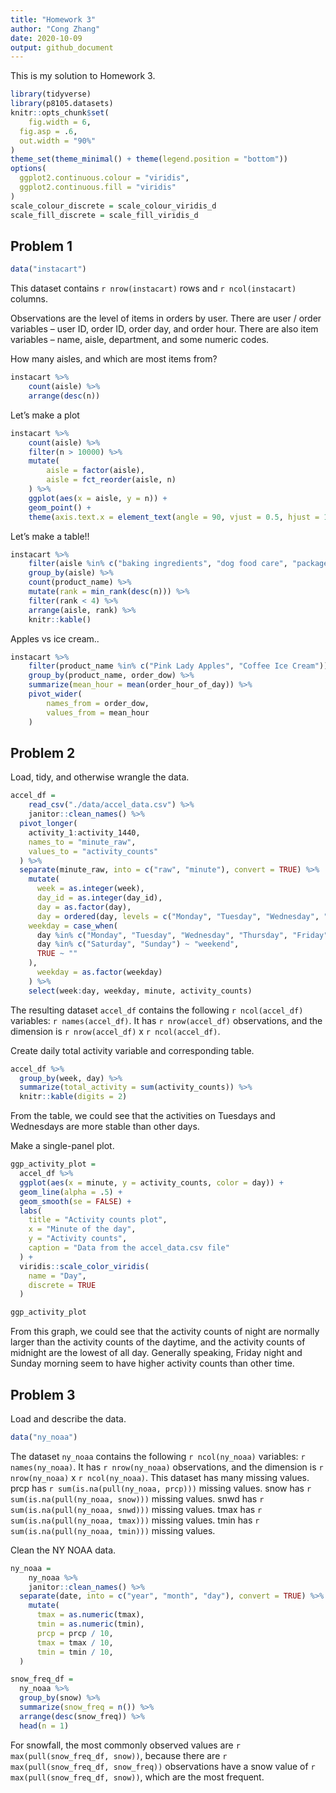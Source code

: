 ```yaml
---
title: "Homework 3"
author: "Cong Zhang"
date: 2020-10-09
output: github_document
---
```


This is my solution to Homework 3.

```r
library(tidyverse)
library(p8105.datasets)
knitr::opts_chunk$set(
	fig.width = 6, 
  fig.asp = .6,
  out.width = "90%"
)
theme_set(theme_minimal() + theme(legend.position = "bottom"))
options(
  ggplot2.continuous.colour = "viridis",
  ggplot2.continuous.fill = "viridis"
)
scale_colour_discrete = scale_colour_viridis_d
scale_fill_discrete = scale_fill_viridis_d
```


## Problem 1

```r
data("instacart")
```

This dataset contains `r nrow(instacart)` rows and `r ncol(instacart)` columns. 

Observations are the level of items in orders by user. There are user / order variables -- user ID, order ID, order day, and order hour. There are also item variables -- name, aisle, department, and some numeric codes. 

How many aisles, and which are most items from?

```r
instacart %>% 
	count(aisle) %>% 
	arrange(desc(n))
```


Let's make a plot

```r
instacart %>% 
	count(aisle) %>% 
	filter(n > 10000) %>% 
	mutate(
		aisle = factor(aisle),
		aisle = fct_reorder(aisle, n)
	) %>% 
	ggplot(aes(x = aisle, y = n)) + 
	geom_point() + 
	theme(axis.text.x = element_text(angle = 90, vjust = 0.5, hjust = 1))
```


Let's make a table!!

```r
instacart %>% 
	filter(aisle %in% c("baking ingredients", "dog food care", "packaged vegetables fruits")) %>% 
	group_by(aisle) %>% 
	count(product_name) %>% 
	mutate(rank = min_rank(desc(n))) %>% 
	filter(rank < 4) %>% 
	arrange(aisle, rank) %>% 
	knitr::kable()
```


Apples vs ice cream..

```r
instacart %>% 
	filter(product_name %in% c("Pink Lady Apples", "Coffee Ice Cream")) %>% 
	group_by(product_name, order_dow) %>% 
	summarize(mean_hour = mean(order_hour_of_day)) %>% 
	pivot_wider(
		names_from = order_dow,
		values_from = mean_hour
	)
```


## Problem 2

Load, tidy, and otherwise wrangle the data.

```r
accel_df = 
	read_csv("./data/accel_data.csv") %>% 
	janitor::clean_names() %>% 
  pivot_longer(
    activity_1:activity_1440,
    names_to = "minute_raw",
    values_to = "activity_counts"
  ) %>% 
  separate(minute_raw, into = c("raw", "minute"), convert = TRUE) %>% 
	mutate(
	  week = as.integer(week),
	  day_id = as.integer(day_id),
	  day = as.factor(day),
	  day = ordered(day, levels = c("Monday", "Tuesday", "Wednesday", "Thursday", "Friday", "Saturday", "Sunday")),
    weekday = case_when(
      day %in% c("Monday", "Tuesday", "Wednesday", "Thursday", "Friday") ~ "weekday",
      day %in% c("Saturday", "Sunday") ~ "weekend",
      TRUE ~ ""
    ),
	  weekday = as.factor(weekday)
	) %>% 
	select(week:day, weekday, minute, activity_counts)
```

The resulting dataset `accel_df` contains the following `r ncol(accel_df)` variables: `r names(accel_df)`. It has `r nrow(accel_df)` observations, and the dimension is `r nrow(accel_df)` x `r ncol(accel_df)`.


Create daily total activity variable and corresponding table.

```r
accel_df %>% 
  group_by(week, day) %>%
  summarize(total_activity = sum(activity_counts)) %>% 
  knitr::kable(digits = 2)
```

From the table, we could see that the activities on Tuesdays and Wednesdays are more stable than other days.


Make a single-panel plot.

```r
ggp_activity_plot = 
  accel_df %>% 
  ggplot(aes(x = minute, y = activity_counts, color = day)) + 
  geom_line(alpha = .5) + 
  geom_smooth(se = FALSE) + 
  labs(
    title = "Activity counts plot",
    x = "Minute of the day",
    y = "Activity counts",
    caption = "Data from the accel_data.csv file"
  ) + 
  viridis::scale_color_viridis(
    name = "Day", 
    discrete = TRUE
  )

ggp_activity_plot
```

From this graph, we could see that the activity counts of night are normally larger than the activity counts of the daytime, and the activity counts of midnight are the lowest of all day. Generally speaking, Friday night and Sunday morning seem to have higher activity counts than other time.


## Problem 3

Load and describe the data.

```r
data("ny_noaa")
```

The dataset `ny_noaa` contains the following `r ncol(ny_noaa)` variables: `r names(ny_noaa)`. It has `r nrow(ny_noaa)` observations, and the dimension is `r nrow(ny_noaa)` x `r ncol(ny_noaa)`. This dataset has many missing values. prcp has `r sum(is.na(pull(ny_noaa, prcp)))` missing values.  snow has `r sum(is.na(pull(ny_noaa, snow)))` missing values.  snwd has `r sum(is.na(pull(ny_noaa, snwd)))` missing values.  tmax has `r sum(is.na(pull(ny_noaa, tmax)))` missing values.  tmin has `r sum(is.na(pull(ny_noaa, tmin)))` missing values. 


Clean the NY NOAA data.

```r
ny_noaa = 
	ny_noaa %>% 
	janitor::clean_names() %>% 
  separate(date, into = c("year", "month", "day"), convert = TRUE) %>% 
	mutate(
	  tmax = as.numeric(tmax),
	  tmin = as.numeric(tmin),
	  prcp = prcp / 10,
	  tmax = tmax / 10,
	  tmin = tmin / 10,
  )
```

```r
snow_freq_df =
  ny_noaa %>%
  group_by(snow) %>%
  summarize(snow_freq = n()) %>% 
  arrange(desc(snow_freq)) %>% 
  head(n = 1)
```

For snowfall, the most commonly observed values are `r max(pull(snow_freq_df, snow))`, because there are `r max(pull(snow_freq_df, snow_freq))` observations have a snow value of `r max(pull(snow_freq_df, snow))`, which are the most frequent.



